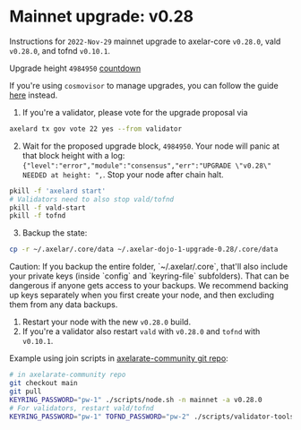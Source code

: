 # Mainnet upgrade: v0.28


Instructions for `2022-Nov-29` mainnet upgrade to axelar-core `v0.28.0`, vald `v0.28.0`, and tofnd `v0.10.1`.

Upgrade height `4984950` [countdown](https://www.mintscan.io/axelar/blocks/4984950)

If you're using `cosmovisor` to manage upgrades, you can follow the guide [here](https://polkachu.com/chain_upgrades/121) instead.

1. If you're a validator, please vote for the upgrade proposal via

```bash
axelard tx gov vote 22 yes --from validator
```

2. Wait for the proposed upgrade block, `4984950`. Your node will panic at that block height with a log: `{"level":"error","module":"consensus","err":"UPGRADE \"v0.28\" NEEDED at height: ",`. Stop your node after chain halt.

```bash
pkill -f 'axelard start'
# Validators need to also stop vald/tofnd
pkill -f vald-start
pkill -f tofnd
```

3. Backup the state:

```bash
cp -r ~/.axelar/.core/data ~/.axelar-dojo-1-upgrade-0.28/.core/data
```

<Callout type="warning" emoji="⚠️">
  Caution: If you backup the entire folder, `~/.axelar/.core`, that'll also
  include your private keys (inside `config` and `keyring-file` subfolders).
  That can be dangerous if anyone gets access to your backups. We recommend
  backing up keys separately when you first create your node, and then excluding
  them from any data backups.
</Callout>

1. Restart your node with the new `v0.28.0` build.
2. If you're a validator also restart `vald` with `v0.28.0` and `tofnd` with `v0.10.1`.

Example using join scripts in [axelarate-community git repo](https://github.com/axelarnetwork/axelarate-community):

```bash
# in axelarate-community repo
git checkout main
git pull
KEYRING_PASSWORD="pw-1" ./scripts/node.sh -n mainnet -a v0.28.0
# For validators, restart vald/tofnd
KEYRING_PASSWORD="pw-1" TOFND_PASSWORD="pw-2" ./scripts/validator-tools-host.sh -a v0.28.0 -q v0.10.1 -n mainnet
```
